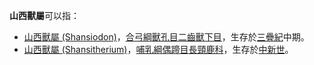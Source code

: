 '''山西獸屬'''可以指：
*[[山西獸屬_(Shansiodon)|山西獸屬 (Shansiodon)]]，[[合弓綱|合弓綱]][[獸孔目|獸孔目]][[二齒獸下目|二齒獸下目]]，生存於[[三疊紀|三疊紀]]中期。
*[[山西獸屬_(Shansitherium)|山西獸屬 (Shansitherium)]]，[[哺乳綱|哺乳綱]][[偶蹄目|偶蹄目]][[長頸鹿科|長頸鹿科]]，生存於[[中新世|中新世]]。

{{消歧義|S|Cat=四字消歧義}}